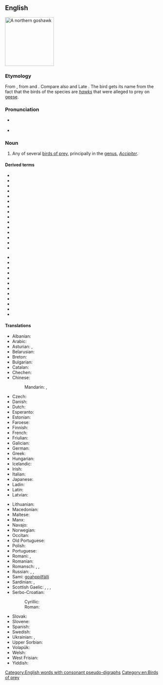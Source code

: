 ==English==
[[Image:Northern_Goshawk_ad_M2.jpg|thumb|right|160px|A northern goshawk]]
{{wikipedia}}

===Etymology===
{{PIE root|en|keh₂p}}
From {{inh|en|ang|gōshafoc||goose hawk}}, from {{m|ang|gōs||goose}} and {{m|ang|hafoc||hawk}}. Compare also {{cog|non|gáshaukr}} and Late {{cog|enm|gosling}}. The bird gets its name from the fact that the birds of the species are ''[[hawk]]s'' that were alleged to prey on [[geese]].

===Pronunciation===
* {{a|UK}} {{IPA|/ˈɡɒs.hɔːk/|lang=en}}
* {{a|CA}} {{IPA|/ˈɡɑs.hɑk/|lang=en}}

===Noun===
{{en-noun}}

# Any of several [[bird of prey|birds of prey]], principally in the [[genus]], ''[[Accipiter]]''.

====Derived terms====
{{rel-top|terms derived from ''goshawk''}}
* {{vern|African goshawk}}
* {{vern|black goshawk}}
* {{vern|black-mantled goshawk}}
* {{vern|brown goshawk}}
* {{vern|chestnut-shouldered goshawk}}
* {{vern|Chinese goshawk}}
* {{vern|crested goshawk}}
* {{vern|dark chanting goshawk}}
* {{vern|eastern chanting goshawk}}
* {{vern|Fiji goshawk}}
* {{vern|Frances' goshawk}}
* {{vern|Gabar goshawk}}
* {{vern|grey-bellied goshawk}}
* {{vern|grey goshawk}}
* {{vern|grey-headed goshawk}}
{{rel-mid}}
* {{vern|Henst's goshawk}}
* {{vern|Meyer's goshawk}}
* {{vern|Moluccan goshawk}}
* {{vern|New Britain goshawk}}
* {{vern|northern goshawk}}
* {{vern|pale chanting goshawk}}
* {{vern|pied goshawk}}
* {{vern|red-chested goshawk}}
* {{vern|red goshawk}}
* {{vern|spot-tailed goshawk}}
* {{vern|Sulawesi goshawk}}
* {{vern|white-bellied goshawk}}
{{rel-bottom}}

====Translations====
{{trans-top|bird of prey}}
* Albanian: {{t|sq|gjeraqina}}
* Arabic: {{t-needed|ar}}
* Asturian: {{t|ast|ferre|m}}, {{t|ast|taforru|m}}
* Belarusian: {{t|be|цецяру́к|m}}
* Breton: {{t|br|gwazsparfell}}
* Bulgarian: {{t|bg|я́стреб кокошкар|m}}
* Catalan: {{t|ca|astor|m}}
* Chechen: {{t|ce|куьйра}}
* Chinese:
*: Mandarin: {{t+|cmn|蒼鷹|sc=Hani}}, {{t+|cmn|苍鹰|tr=cāngyīng|sc=Hani}}
* Czech: {{t|cs|jestřáb}}
* Danish: {{t+|da|duehøg}}
* Dutch: {{t+|nl|havik|m}}
* Esperanto: {{t+|eo|akcipitro}}
* Estonian: {{t|et|kanakull}}
* Faroese: {{t|fo|høsnaheykur}}
* Finnish: {{t+|fi|kanahaukka}}
* French: {{t+|fr|autour|m}}
* Friulian: {{t|fur|cagnŕs}}
* Galician: {{t+|gl|azor|m}}
* German: {{t+|de|Habicht|m}}
* Greek: {{t|el|διπλοσάινο}}
* Hungarian: {{t+|hu|héja}}
* Icelandic: {{t|is|gáshaukur}}
* Irish: {{t|ga|spioróg mhór|f}}
* Italian: {{t+|it|astore|m}}
* Japanese: {{t|ja|オオタカ|tr=ōtaka|sc=Jpan}}
* Ladin: {{t|lld|sparvel gran}}
* Latin: {{t|la|Accipiter gentilis}}
* Latvian: {{t|lv|vistu vanags}}
{{trans-mid}}
* Lithuanian: {{t+|lt|vištvanagis}}
* Macedonian: {{t|mk|jастреб кокошкар|tr=jastreb kokoškar}}
* Maltese: {{t|mt|sparvier tal-ħamiem}}
* Manx: {{t|gv|shawk ny sperriu|m}}
* Navajo: {{t|nv|giníłbáhí}}
* Norwegian: {{t|no|hønsehauk}}
* Occitan: {{t+|oc|astor}}
* Old Portuguese: {{t|roa-opt|açor}}
* Polish: {{t+|pl|jastrząb|m}}
* Portuguese: {{t+|pt|açor|m}}
* Romani: {{t|rom|hulyo|m}}, {{t|rom|hulyaika|f}}
* Romanian: {{t+|ro|uliu|m}}
* Romansch: {{t|rm|sprer}}, {{t|rm|sprer gond}}, {{t|rm|sprer da giaglinas}}
* Russian: {{t+|ru|тетеревя́тник|m}}, {{t+|ru|я́стреб-тетеревя́тник|m}}, {{t|ru|большо́й я́стреб|m}}
* Sami: [[goahppilfálli]]
* Sardinian: {{t|sc|stori columbinu}}, {{t|sc|istore lepperajolu}}
* Scottish Gaelic: {{t|gd|glas-sheabhag|f}}, {{t|gd|seabhag-riabhach|f}}, {{t|gd|seabhag-mhór|f}}, {{t|gd|gos-sheabhag|f}}
* Serbo-Croatian:
*: Cyrillic: {{t|sh|jастреб кокошар}}
*: Roman: {{t+|sh|jastreb kokošar}}
* Slovak: {{t|sk|jastrab lesný}}
* Slovene: {{t|sl|kragulj}}
* Spanish: {{t+|es|azor|m}}
* Swedish: {{t+|sv|duvhök|c}}
* Ukrainian: {{t|uk|я́струб вели́кий|m}}, {{t|uk|тетерев’я́тник|m}}
* Upper Sorbian: {{t|hsb|jatřob}}
* Volapük: {{t|vo|gokahauk}}
* Welsh: {{t|cy|gwalch marth|m}}
* West Frisian: {{t|fy|hauk}}
* Yiddish: {{t-needed|yi}}
{{trans-bottom}}

[[Category:English words with consonant pseudo-digraphs]]
[[Category:en:Birds of prey]]